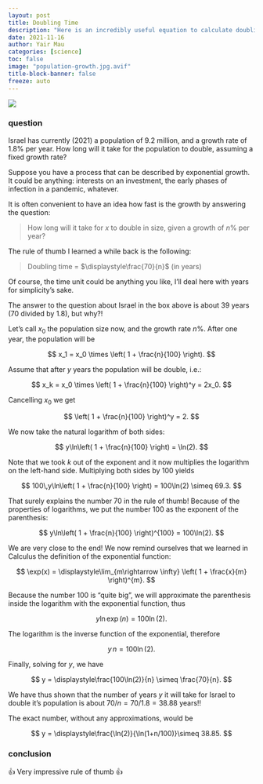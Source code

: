 ```yaml
---
layout: post
title: Doubling Time
description: "Here is an incredibly useful equation to calculate doubling times"
date: 2021-11-16
author: Yair Mau
categories: [science]
toc: false
image: "population-growth.jpg.avif"
title-block-banner: false
freeze: auto
---
```


![](population-growth.jpg.avif)

:::{.alert .alert-primary}
### question
Israel has currently (2021) a population of 9.2 million, and a growth rate of 1.8% per year. How long will it take for the population to double, assuming a fixed growth rate?
:::

Suppose you have a process that can be described by exponential growth.
It could be anything: interests on an investment, the early phases of infection in a pandemic, whatever.

It is often convenient to have an idea how fast is the growth by answering the question:

> How long will it take for $x$ to double in size, given a growth of $n$% per year?

The rule of thumb I learned a while back is the following:

> Doubling time = $\displaystyle\frac{70}{n}$ (in years) 

Of course, the time unit could be anything you like, I'll deal here with years for simplicity's sake.

The answer to the question about Israel in the box above is about 39 years (70 divided by 1.8), but why?!

Let's call $x_0$ the population size now, and the growth rate $n$%.
After one year, the population will be

$$
x_1 = x_0 \times \left( 1 + \frac{n}{100} \right).
$$

Assume that after $y$ years the population will be double, i.e.:

$$
x_k = x_0 \times \left( 1 + \frac{n}{100} \right)^y = 2x_0.
$$

Cancelling $x_0$ we get

$$
\left( 1 + \frac{n}{100} \right)^y = 2.
$$

We now take the natural logarithm of both sides:

$$
y\ln\left( 1 + \frac{n}{100} \right) = \ln(2).
$$

Note that we took $k$ out of the exponent and it now multiplies the logarithm on the left-hand side.
Multiplying both sides by 100 yields

$$
100\,y\ln\left( 1 + \frac{n}{100} \right) = 100\ln(2) \simeq 69.3.
$$

That surely explains the number 70 in the rule of thumb!
Because of the properties of logarithms, we put the number 100 as the exponent of the parenthesis:

$$
y\ln\left( 1 + \frac{n}{100} \right)^{100} = 100\ln(2).
$$

We are very close to the end!
We now remind ourselves that we learned in Calculus the definition of the exponential function:

$$
\exp(x) = \displaystyle\lim_{m\rightarrow \infty} \left( 1 + \frac{x}{m} \right)^{m}.
$$

Because the number 100 is "quite big", we will approximate the parenthesis inside the logarithm with the exponential function, thus

$$
y\ln\exp(n) = 100\ln(2).
$$

The logarithm is the inverse function of the exponential, therefore

$$
y\,n = \displaystyle100\ln(2).
$$

Finally, solving for $y$, we have

$$
y = \displaystyle\frac{100\ln(2)}{n} \simeq \frac{70}{n}.
$$

We have thus shown that the number of years $y$ it will take for Israel to double it's population is about $70/n = 70/1.8 = 38.88$ years!!

The exact number, without any approximations, would be

$$
y = \displaystyle\frac{\ln(2)}{\ln(1+n/100)}\simeq 38.85.
$$

:::{.alert .alert-primary}
### conclusion
👍 Very impressive rule of thumb 👍
:::